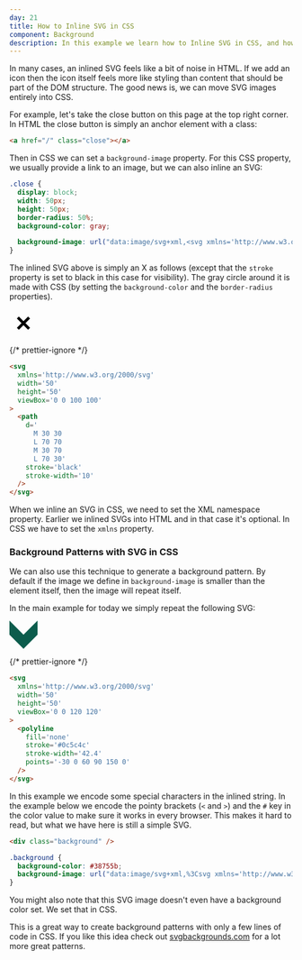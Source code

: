 ```yaml
---
day: 21
title: How to Inline SVG in CSS
component: Background
description: In this example we learn how to Inline SVG in CSS, and how to create background patterns.
---
```



In many cases, an inlined SVG feels like a bit of noise in HTML. If we add an icon then the icon itself feels more like styling than content that should be part of the DOM structure. The good news is, we can move SVG images entirely into CSS.

For example, let's take the close button on this page at the top right corner. In HTML the close button is simply an anchor element with a class:

```html
<a href="/" class="close"></a>
```

Then in CSS we can set a `background-image` property. For this CSS property, we usually provide a link to an image, but we can also inline an SVG:

```css
.close {
  display: block;
  width: 50px;
  height: 50px;
  border-radius: 50%;
  background-color: gray;

  background-image: url("data:image/svg+xml,<svg xmlns='http://www.w3.org/2000/svg' width='50' height='50' viewBox='0 0 100 100'><path d='M 30 30 L 70 70 M 30 70 L 70 30' stroke='white' stroke-width='10' /></svg>");
}
```

The inlined SVG above is simply an X as follows (except that the `stroke` property is set to black in this case for visibility). The gray circle around it is made with CSS (by setting the `background-color` and the `border-radius` properties).

<Example>

<svg xmlns='http://www.w3.org/2000/svg' width='50' height='50' viewBox='0 0 100 100'>
<path d='M 30 30 L 70 70 M 30 70 L 70 30' stroke='black' stroke-width='10' />
</svg>

{/* prettier-ignore */}
```html
<svg 
  xmlns='http://www.w3.org/2000/svg' 
  width='50' 
  height='50' 
  viewBox='0 0 100 100'
>
  <path 
    d='
      M 30 30 
      L 70 70 
      M 30 70 
      L 70 30'
    stroke='black' 
    stroke-width='10' 
  />
</svg>
```

</Example>

When we inline an SVG in CSS, we need to set the XML namespace property. Earlier we inlined SVGs into HTML and in that case it's optional. In CSS we have to set the `xmlns` property.

### Background Patterns with SVG in CSS

We can also use this technique to generate a background pattern. By default if the image we define in `background-image` is smaller than the element itself, then the image will repeat itself.

In the main example for today we simply repeat the following SVG:

<Example>

<svg xmlns='http://www.w3.org/2000/svg' width='50' height='50' viewBox='0 0 120 120'><polyline fill="none" stroke="#0c5c4c" stroke-width="42.4" points="-30 0 60 90 150 0"/></svg>

{/* prettier-ignore */}
```html
<svg 
  xmlns='http://www.w3.org/2000/svg' 
  width='50'
  height='50'
  viewBox='0 0 120 120'
>
  <polyline
    fill='none'
    stroke='#0c5c4c'
    stroke-width='42.4'
    points='-30 0 60 90 150 0'
  />
</svg>
```

</Example>

In this example we encode some special characters in the inlined string. In the example below we encode the pointy brackets (`<` and `>`) and the `#` key in the color value to make sure it works in every browser. This makes it hard to read, but what we have here is still a simple SVG.

<div class="code-flex">

```html
<div class="background" />
```

```css
.background {
  background-color: #38755b;
  background-image: url("data:image/svg+xml,%3Csvg xmlns='http://www.w3.org/2000/svg' width='50' height='50' viewBox='0 0 120 120'%3E%3Cpolyline fill='none' stroke='%230c5c4c' stroke-width='42.4' points='-30 0 60 90 150 0' /%3E%3C/svg%3E");
}
```

</div>

You might also note that this SVG image doesn't even have a background color set. We set that in CSS.

This is a great way to create background patterns with only a few lines of code in CSS. If you like this idea check out <a href="https://www.svgbackgrounds.com/" target="_blank" rel="noopener">svgbackgrounds.com</a> for a lot more great patterns.
